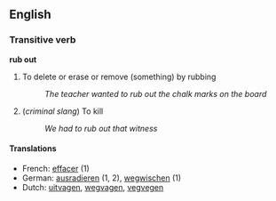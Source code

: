 == English ==
=== Transitive verb ===
'''rub out'''

# To delete or erase or remove (something) by rubbing
#: ''The teacher wanted to rub out the chalk marks on the board''
# (''criminal slang'') To kill
#: ''We had to rub out that witness''

====Translations====
*French: [[effacer]] (1)
*German: [[ausradieren]] (1, 2), [[wegwischen]] (1)
*Dutch: [[uitvagen]], [[wegvagen]], [[vegvegen]]
